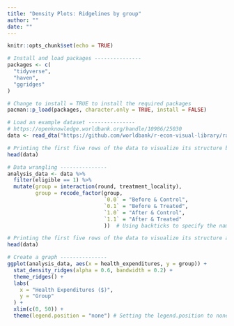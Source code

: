```yaml
---
title: "Density Plots: Ridgelines by group"
author: ""
date: ""
---
```


```r
knitr::opts_chunk$set(echo = TRUE)
```

```r
# Install and load packages ---------------
packages <- c(
  "tidyverse",
  "haven",
  "ggridges"
)

# Change to install = TRUE to install the required packages
pacman::p_load(packages, character.only = TRUE, install = FALSE)

# Load an example dataset ---------------
# https://openknowledge.worldbank.org/handle/10986/25030
data <- read_dta("https://github.com/worldbank/r-econ-visual-library/raw/master/Library/HISP/evaluation.dta")

# Printing the first five rows of the data to visualize its structure before data wrangling
head(data)

# Data wrangling ---------------
analysis_data <- data %>%
  filter(eligible == 1) %>%
  mutate(group = interaction(round, treatment_locality),
         group = recode_factor(group, 
                               `0.0` = "Before & Control",
                               `0.1` = "Before & Treated",
                               `1.0` = "After & Control",
                               `1.1` = "After & Treated"
                               ))  # Using backticks to specify the name of observations written in numbers

# Printing the first five rows of the data to visualize its structure after data wrangling
head(data)

# Create a graph ---------------
ggplot(analysis_data, aes(x = health_expenditures, y = group)) +
  stat_density_ridges(alpha = 0.6, bandwidth = 0.2) +
  theme_ridges() +
  labs(
    x = "Health Expenditures ($)",
    y = "Group"
  ) +
  xlim(c(0, 50)) +
  theme(legend.position = "none") # Setting the legend.position to none to get rid of the legend

```


